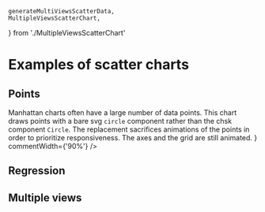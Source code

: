     generateMultiViewsScatterData,
    MultipleViewsScatterChart,
} from './MultipleViewsScatterChart'

<Meta title="Gallery/Scatter charts" />

# Examples of scatter charts

## Points

<Canvas>
    <Story name="clusters">
        <Controller
            generator={generateClusterScatterData}
            chart={ClustersScatterChart}
            steps={['axes', 'legend', 'data']}
        />
    </Story>
</Canvas>

<Canvas>
    <Story name="bubbles">
        <Controller
            generator={generateBubbleScatterData}
            chart={BubbleScatterChart}
            steps={['axes', 'data', 'legend']}
        />
    </Story>
</Canvas>

<Canvas>
    <Story name="manhattan">
        <Controller
            generator={generateManhattanScatterData}
            chart={ManhattanScatterChart}
            steps={['axes', 'data']}
            comment={
                <span>
                    Manhattan charts often have a large number of data points. This chart draws
                    points with a bare svg <code>circle</code> component rather than the chsk
                    component <code>Circle</code>. The replacement sacrifices animations of the
                    points in order to prioritize responsiveness. The axes and the grid are still
                    animated.
                </span>
            }
            commentWidth={'90%'}
        />
    </Story>
</Canvas>

## Regression

<Canvas>
    <Story name="regression">
        <Controller
            generator={generateSimpsonData}
            chart={SimpsonChart}
            steps={['axes', 'A', 'B', 'C']}
        />
    </Story>
</Canvas>

<Canvas>
    <Story name="outliers">
        <Controller
            generator={generateOutlierScatterData}
            chart={OutlierScatterChart}
            steps={['axes', 'data', 'regression1', 'arrow', 'outliers', 'regression2']}
        />
    </Story>
</Canvas>

## Multiple views

<Canvas>
    <Story name="multiple views">
        <Controller
            generator={generateMultiViewsScatterData}
            chart={MultipleViewsScatterChart}
            steps={['legend', 'A', 'B', 'C']}
        />
    </Story>
</Canvas>
